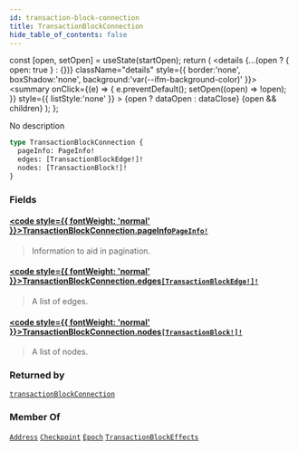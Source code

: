 ```yaml
---
id: transaction-block-connection
title: TransactionBlockConnection
hide_table_of_contents: false
---
```









  const [open, setOpen] = useState(startOpen);
  return (
    <details {...(open ? { open: true } : {})} className="details" style={{ border:'none', boxShadow:'none', background:'var(--ifm-background-color)' }}>
      <summary
        onClick={(e) => {
          e.preventDefault();
          setOpen((open) => !open);
        }}
        style={{ listStyle:'none' }}
      >
      {open ? dataOpen : dataClose}
      </summary>
      {open && children}
    </details>
  );
};








No description


```graphql
type TransactionBlockConnection {
  pageInfo: PageInfo!
  edges: [TransactionBlockEdge!]!
  nodes: [TransactionBlock!]!
}
```




### Fields

#### [<code style={{ fontWeight: 'normal' }}>TransactionBlockConnection.<b>pageInfo</b></code>](#)<Bullet />[`PageInfo!`](/references/sui-api/graphql/reference/objects/page-info) <Badge class="badge badge--secondary" text="non-null"/> <Badge class="badge badge--secondary" text="object"/> 
> 
> 
> Information to aid in pagination.
> 

#### [<code style={{ fontWeight: 'normal' }}>TransactionBlockConnection.<b>edges</b></code>](#)<Bullet />[`[TransactionBlockEdge!]!`](/references/sui-api/graphql/reference/objects/transaction-block-edge) <Badge class="badge badge--secondary" text="non-null"/> <Badge class="badge badge--secondary" text="object"/> 
> 
> 
> A list of edges.
> 

#### [<code style={{ fontWeight: 'normal' }}>TransactionBlockConnection.<b>nodes</b></code>](#)<Bullet />[`[TransactionBlock!]!`](/references/sui-api/graphql/reference/objects/transaction-block) <Badge class="badge badge--secondary" text="non-null"/> <Badge class="badge badge--secondary" text="object"/> 
> 
> 
> A list of nodes.
> 



### Returned by

[`transactionBlockConnection`](/references/sui-api/graphql/reference/queries/transaction-block-connection)  <Badge class="badge badge--secondary" text="query"/>

### Member Of

[`Address`](/references/sui-api/graphql/reference/objects/address)  <Badge class="badge badge--secondary" text="object"/><Bullet />[`Checkpoint`](/references/sui-api/graphql/reference/objects/checkpoint)  <Badge class="badge badge--secondary" text="object"/><Bullet />[`Epoch`](/references/sui-api/graphql/reference/objects/epoch)  <Badge class="badge badge--secondary" text="object"/><Bullet />[`TransactionBlockEffects`](/references/sui-api/graphql/reference/objects/transaction-block-effects)  <Badge class="badge badge--secondary" text="object"/>

